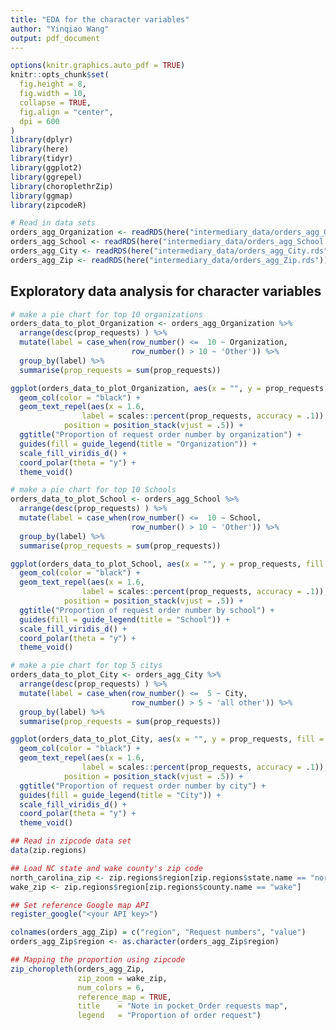 ---
title: "EDA for the character variables"
author: "Yinqiao Wang"
output: pdf_document
---

```{r setup, include=FALSE}
options(knitr.graphics.auto_pdf = TRUE)
knitr::opts_chunk$set(
  fig.height = 8,
  fig.width = 10,
  collapse = TRUE,
  fig.align = "center",
  dpi = 600
)
library(dplyr)
library(here)
library(tidyr)
library(ggplot2)
library(ggrepel)
library(choroplethrZip)
library(ggmap)
library(zipcodeR)
```

```{r, echo=FALSE}
# Read in data sets
orders_agg_Organization <- readRDS(here("intermediary_data/orders_agg_Organization.rds"))
orders_agg_School <- readRDS(here("intermediary_data/orders_agg_School.rds"))
orders_agg_City <- readRDS(here("intermediary_data/orders_agg_City.rds"))
orders_agg_Zip <- readRDS(here("intermediary_data/orders_agg_Zip.rds"))
```

## Exploratory data analysis for character variables

```{r warning=FALSE, message=FALSE, echo=FALSE}
# make a pie chart for top 10 organizations
orders_data_to_plot_Organization <- orders_agg_Organization %>%
  arrange(desc(prop_requests) ) %>%
  mutate(label = case_when(row_number() <=  10 ~ Organization, 
                           row_number() > 10 ~ 'Other')) %>%
  group_by(label) %>%
  summarise(prop_requests = sum(prop_requests))

ggplot(orders_data_to_plot_Organization, aes(x = "", y = prop_requests, fill = label)) +
  geom_col(color = "black") +
  geom_text_repel(aes(x = 1.6, 
                label = scales::percent(prop_requests, accuracy = .1)), 
            position = position_stack(vjust = .5)) +
  ggtitle("Proportion of request order number by organization") +
  guides(fill = guide_legend(title = "Organization")) +
  scale_fill_viridis_d() +
  coord_polar(theta = "y") + 
  theme_void() 

# make a pie chart for top 10 Schools
orders_data_to_plot_School <- orders_agg_School %>%
  arrange(desc(prop_requests) ) %>%
  mutate(label = case_when(row_number() <=  10 ~ School, 
                           row_number() > 10 ~ 'Other')) %>%
  group_by(label) %>%
  summarise(prop_requests = sum(prop_requests))

ggplot(orders_data_to_plot_School, aes(x = "", y = prop_requests, fill = label)) +
  geom_col(color = "black") +
  geom_text_repel(aes(x = 1.6, 
                label = scales::percent(prop_requests, accuracy = .1)), 
            position = position_stack(vjust = .5)) +
  ggtitle("Proportion of request order number by school") +
  guides(fill = guide_legend(title = "School")) +
  scale_fill_viridis_d() +
  coord_polar(theta = "y") + 
  theme_void()

# make a pie chart for top 5 citys
orders_data_to_plot_City <- orders_agg_City %>%
  arrange(desc(prop_requests) ) %>%
  mutate(label = case_when(row_number() <=  5 ~ City, 
                           row_number() > 5 ~ 'all other')) %>%
  group_by(label) %>%
  summarise(prop_requests = sum(prop_requests))

ggplot(orders_data_to_plot_City, aes(x = "", y = prop_requests, fill = label)) +
  geom_col(color = "black") +
  geom_text_repel(aes(x = 1.6, 
                label = scales::percent(prop_requests, accuracy = .1)), 
            position = position_stack(vjust = .5)) +
  ggtitle("Proportion of request order number by city") +
  guides(fill = guide_legend(title = "City")) +
  scale_fill_viridis_d() +
  coord_polar(theta = "y") + 
  theme_void()

## Read in zipcode data set
data(zip.regions)

## Load NC state and wake county's zip code
north_carolina_zip <- zip.regions$region[zip.regions$state.name == "north carolina"]
wake_zip <- zip.regions$region[zip.regions$county.name == "wake"]

## Set reference Google map API
register_google("<your API key>")

colnames(orders_agg_Zip) = c("region", "Request numbers", "value")
orders_agg_Zip$region <- as.character(orders_agg_Zip$region)

## Mapping the proportion using zipcode
zip_choropleth(orders_agg_Zip, 
               zip_zoom = wake_zip, 
               num_colors = 6, 
               reference_map = TRUE,
               title    = "Note in pocket_Order requests map",
               legend   = "Proportion of order request")
```